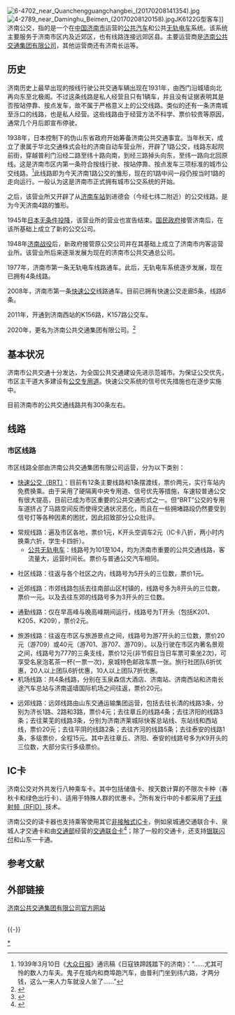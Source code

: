 {{Otheruses|subject=在济南市市区及郊区运营的公共交通系统|other=济南市一家被简称为“济南公交”的公交公司|济南公共交通集团有限公司}}
[[File:6-4702_near_Quanchengguangchangbei_(20170208141354).jpg|thumb]]
[[File:4-2789_near_Daminghu_Beimen_(20170208120158).jpg|thumb]]JK6122G型客车]]
济南公交，指的是一个在[[中国|中国]][[济南市|济南市]]运营的[[公共汽车|公共汽车]]和公共[[无轨电车|无轨电车]]系统。该系统主要服务于济南市区内及近郊区，也有线路连接远郊区县。主要运营商是[[济南公共交通集团有限公司|济南公共交通集团有限公司]]，其他运营商还有济南长运等。

==历史==
济南历史上最早出现的按线行驶公共交通车辆出现在1931年，由西门沿城墙向北再向东至北极阁。不过这条线路是私人经营且只有1辆车，并且没有证据表明其是否按站停靠、按点发车，故不属于严格意义上的公交线路。类似的还有一条济南城至泺口的线路，也是私人经营。这些线路由于经营方法不科学、票价较贵等原因，通常几个月后即宣布停驶。

1938年，日本控制下的伪山东省政府开始筹备济南公共交通事宜。当年秋天，成立了隶属于华北交通株式会社的济南自动车营业所，开辟了1路公交，线路东起院前街，穿越普利门沿经二路至纬十路向南，到经三路掉头向东，至纬一路向北回原线。这是济南市区内第一条符合按线行驶、按站停靠、按点发车三项标准的城市公交线路。<ref>1939年3月10日《[[大众日报|大众日报]]》通讯稿《日寇铁蹄践踏下的济南》：“……尤其可怜的数人力车夫。鬼子在城内和商埠跑汽车，由普利门坐到纬六路，才两分钱，这么一来人力车就没人坐了……”</ref>此线路即为今天济南1路公交的雏形，现在的1路中间一段仍按当时1路的走向运行。一般认为这是济南市正式拥有城市公交系统的开始。

之后，该营业所又开辟了从[[济南站|济南车站]]到进德会（今经七纬二附近）的公交线路。是为今天济南4路的雏形。

1945年[[日本无条件投降|日本无条件投降]]，该营业所的营业也宣告结束。[[国民政府|国民政府]]接管济南后，在该所基础上成立了新的公交公司。

1948年[[济南战役|济南战役]]后，新政府接管原公交公司并在其基础上成立了济南市内客运营业所。该营业所后来逐渐发展为现在的济南市公共交通总公司。

1977年，济南市第一条无轨电车线路通车。此后，无轨电车系统逐步发展，现在已拥有4条线路。

2008年，济南市第一条[[快速公交|快速公交]]线路通车。目前已拥有快速公交走廊5条，线路6条。

2011年，开通到济南西站的K156路，K157路公交车。

2020年，更名为济南公共交通集团有限公司。<ref>{{cite web|url=http://www.gsxt.gov.cn/%7B9EE14BB9F6C0EA6B05F78CBAD41C6827D535EB85B3539B65CFF9B644A48102F08B6BA35DF7C11F9E0E41C0508EF52B1DD4A66B09A028165CD4197339B137767D302A302A303B766C4A504A6CD9C3C8D9B1A00EEA9EBBFE513FF78348337C12C9EFC9EFF56AB435A57B9BEF815A7C667C667C66-1644394921846%7D|title=济南公共交通集团有限公司-国家企业信用信息公示系统}}</ref>

==基本状况==
济南市公共交通十分发达，为全国公共交通建设先进示范城市。为保证公交优先，市区主干道大多建设有[[公交专用道|公交专用道]]。快速公交系统的信号优先措施也在逐步实施中。

目前济南市的公共交通线路共有300条左右。

==线路==

===市区线路===
市区线路全部由济南公共交通集团有限公司运营，分为以下类别：

*[[快速公交系统|快速公交（BRT）]]：目前有12条主要线路和1条摆渡线，票价两元，实行车站内免费换乘。由于采用了硬隔离中央专用道、信号优先等措施，车速较普通公交有很大提高，目前已成为市区重要的公共交通形式之一。但“BRT”公交的专用车道挤占了马路空间反而使得交通状况恶化，而且在一些拥堵路段仍然要受到信号灯等各种因素的困扰，因此招致部分公众批评。

*常规线路：遍及市区各地，票价1元，K开头空调车2元（IC卡八折，两小时内换乘六折，学生卡四折）。
**[[济南无轨电车|公共无轨电车]]：线路号为101至104，均为济南市重要的公共交通线路，客流量大，运营时间长。票价与普通公交汽车相同。

*社区线路：往返与各个社区之内，线路号为5开头的三位数，票价1元。

*近郊线路：市郊线路包括去往南部山区村镇的，线路号多为8开头的三位数，票价一元。以及去往东郊的线路号多为3开头的三位数。

*通勤线路：仅在早高峰与晚高峰期间运行，线路号为T开头（包括K201、K205、K209），票价2元。

*旅游线路：往返在市区与旅游景点之间，线路号为游7开头的三位数，票价20元（游709）或40元（游701、游707、游709）。以及行驶在市区内著名景观之间，线路号为777的三条支线，票价12元(非节假日当日车票可乘坐2次)，可享受名泉泡茗茶一杯(一票一次)，泉城特色邮政车票一张。旅行社团队6折优惠，20人以上团队6折优惠，10人以上团队7折优惠。
*机场线路：共4条线路，分别在玉泉森信大酒店、济南站、济南西站和济南长途汽车总站与济南遥墙国际机场之间往返，票价20元。

*远郊线路：远郊线路由山东交通运输集团运营，包括去往长清的线路3条，分别为济长1路、2路和3路，票价4元；去往章丘的线路4条；去往济阳的线路3条；去往莱芜的线路3条，分别为济南济莱城际快客总站线、东站线和西站线，票价20元；去往平阴的线路2条；去往齐河的线路5条；去往泰安的线路1条，多级票价，全程15元。其中去往章丘、济阳、泰安的线路号多为K9开头的三位数，大部分实行多级票价。

== IC卡 ==
{{Main|济南公交电子车票}}
济南公交对外共发行八种乘车卡。其中包括储值卡、按天数计算的不限次卡种（春秋卡和绿色出行卡）、适用于特殊人群的优惠卡。<ref>{{Cite web|title=IC卡类别 - 济南市公共交通总公司|url=http://jngj.jnlhkj.cn/m.php/list/9.html|accessdate=2020-06-27|work=jngj.jnlhkj.cn|archive-date=2020-06-27|archive-url=https://web.archive.org/web/20200627200851/http://jngj.jnlhkj.cn/m.php/list/9.html|dead-url=no}}</ref>所有发行中的卡都采用了[[射频识别|无线射频（RFID）]]技术。

济南公交的读卡器也支持乘客使用其它[[智慧卡|非接触式IC卡]]，例如泉城通交通联合卡、泉城人才交通卡和由[[中华人民共和国交通运输部|交通部]]经营的[[交通联合|交通联合卡]]<ref>{{Cite web|title=【官方发布】全国交通一卡通互联互通最新应用范围|url=http://mp.weixin.qq.com/s?__biz=MzA3NTQwNDA4NQ==&mid=501919986&idx=1&sn=adcd057b14a675a94f10f089f58920c1&chksm=076f16a830189fbe16b2f32bcc273f11f1adbd2520634a3e0a09a0a4f73bd7330c61b872d37d#rd|accessdate=|author=|date=2020-05-22|last=交通联合|format=|work=微信公众平台|publisher=|language=|archive-date=2020-06-28|archive-url=https://web.archive.org/web/20200628205810/https://mp.weixin.qq.com/s?__biz=MzA3NTQwNDA4NQ==&mid=501919986&idx=1&sn=adcd057b14a675a94f10f089f58920c1&chksm=076f16a830189fbe16b2f32bcc273f11f1adbd2520634a3e0a09a0a4f73bd7330c61b872d37d#rd|dead-url=no}}</ref>；除了一般的交通卡，还支持[[闪付|银联闪付]]和山东一卡通。

== 参考文献 ==
{{Reflist}}

== 外部链接 ==
[http://www.jnbus.com.cn 济南公共交通集团有限公司官方网站] {{Wayback|url=http://www.jnbus.com.cn/ |date=20210224214653 }}

<br />

{{-}}
{{济南市公共交通网络}}

[[Category:济南公交|*]]